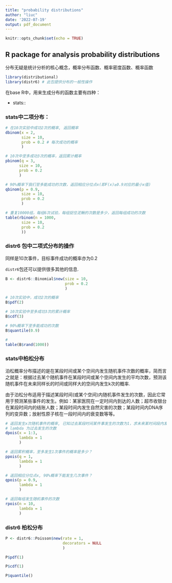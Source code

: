 ```yaml
---
title: "probability distributions"
author: "liuc"
date: '2022-07-19'
output: pdf_document
---
```


```r
knitr::opts_chunk$set(echo = TRUE)
```

## R package for analysis probability distributions


分布无疑是统计分析的核心概念，概率分布函数、概率密度函数、概率函数


```r
library(distributional)
library(distr6) # 此包提供分布的一般性操作

```


在base R中，用来生成分布的函数主要有四种：

- stats::



### stats中二项分布：

```r
# 在10次实验中成功2次的概率, 返回概率
dbinom(x = 2,
       size = 10,
       prob = 0.2 # 每次成功的概率
       )

# 10次中至多成功3次的概率，返回累计概率
pbinom(q = 3,
      size = 10,
      prob = 0.2
      )

# 90%概率下我们至多能成功的次数，返回相应分位点x(即F(x)≥0.9对应的最小x值)
qbinom(p = 0.9,
       size = 10,
       prob = 0.2
       )

# 重复10000组，每组6次试验，每组捉住泥鳅的次数是多少，返回每组成功的次数
table(rbinom(n = 1000,
       size = 10,
       prob = 0.2
       ))
```


### distr6 包中二项式分布的操作

同样是10次事件，目标事件成功的概率亦为0.2

`distr6`包还可以提供很多其他的信息.

```r
B <- distr6::Binomial$new(size = 10,
                          prob = 0.2
                          )

# 10次实验中，成功2次的概率
B$pdf(2)

# 10次实验中至多成功3次的累计概率
B$cdf(3)

# 90%概率下至多能成功的次数
B$quantile(0.9)

#
table(B$rand(1000))
```


### stats中柏松分布

泊松概率分布描述的是在某段时间或某个空间内发生随机事件次数的概率，简而言之就是：根据过去某个随机事件在某段时间或某个空间内发生的平均次数，预测该随机事件在未来同样长的时间或同样大的空间内发生k次的概率.

由于泊松分布适用于描述某段时间(或某个空间)内随机事件发生的次数，因此它常用于预测某些事件的发生。例如：某家医院在一定时间内到达的人数；超市收银台在某段时间内的结账人数；某段时间内发生自然灾害的次数；某段时间内DNA序列的变异数；放射性原子核在一段时间内的衰变数等等。

```r
# 返回发生x次随机事件的概率, 已知过去某段时间某件事发生的次数为1，求未来某时间段内发生1/2/3次的概率
# lambda 为过去发生的次数
dpois(x = 1:3,
      lambda = 1
      )

# 返回累积概率，至多发生1次事件的概率是多少？
ppois(q = 1,
      lambda = 1
      )

# 返回相应分位点x, 90%概率下能发生几次事件？
qpois(p = 0.9,
      lambda = 1
      )

# 返回每组发生随机事件的次数
rpois(n = 10,
      lambda = 1
      )
```


### distr6 柏松分布

```r
P <- distr6::Poisson$new(rate = 1,
                         decorators = NULL
                         )

P$pdf(1)

P$cdf(1)

P$quantile()
```





